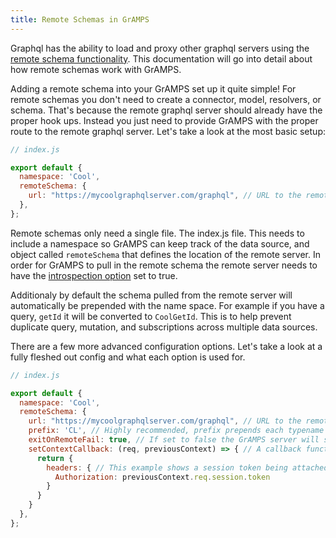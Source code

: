 ```yaml
---
title: Remote Schemas in GrAMPS
---
```


<PageDescription>

Graphql has the ability to load and proxy other graphql servers using the [remote schema functionality](https://www.apollographql.com/docs/graphql-tools/remote-schemas/). This documentation will go into detail about how remote schemas work with GrAMPS.

</PageDescription>

Adding a remote schema into your GrAMPS set up it quite simple! For remote schemas you don't need to create a connector, model, resolvers, or schema.
That's because the remote graphql server should already have the proper hook ups. Instead you just need to provide GrAMPS with the proper route
to the remote graphql server. Let's take a look at the most basic setup:

  ```js
  // index.js

  export default {
    namespace: 'Cool',
    remoteSchema: {
      url: "https://mycoolgraphqlserver.com/graphql", // URL to the remote graphql server
    },
  };

  ```

Remote schemas only need a single file. The index.js file. This needs to include a namespace so GrAMPS can keep track of the data source, and object
called `remoteSchema` that defines the location of the remote server. In order for GrAMPS to pull in the remote schema the remote server needs to have
the [introspection option](https://graphql.org/learn/introspection/) set to true.

Additionaly by default the schema pulled from the remote server will automatically be prepended with the name space. For example if you have a query,
`getId` it will be converted to `CoolGetId`. This is to help prevent duplicate query, mutation, and subscriptions across multiple data sources.

There are a few more advanced configuration options. Let's take a look at a fully fleshed out config and what each option is used for.

  ```js
  // index.js

  export default {
    namespace: 'Cool',
    remoteSchema: {
      url: "https://mycoolgraphqlserver.com/graphql", // URL to the remote graphql server
      prefix: 'CL', // Highly recommended, prefix prepends each typename with the provided string. This helps prevent duplicate types across data sources.
      exitOnRemoteFail: true, // If set to false the GrAMPS server will still build even if it can't access a remote schema. By default set to true.
      setContextCallback: (req, previousContext) => { // A callback function to add any express middleware to each request.
        return {
          headers: { // This example shows a session token being attached to the request header for authentication.
            Authorization: previousContext.req.session.token
          }
        }
      }
    },
  };

  ```
